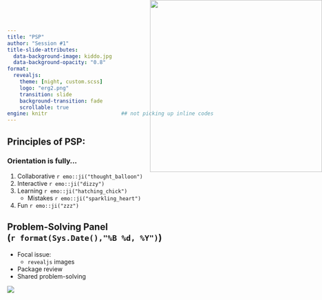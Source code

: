---
title: "PSP"
author: "Session #1"
title-slide-attributes: 
  data-background-image: kiddo.jpg
  data-background-opacity: "0.8"
format: 
  revealjs:
    theme: [night, custom.scss]
    logo: "erg2.png"
    transition: slide
    background-transition: fade
    scrollable: true
engine: knitr                        ## not picking up inline codes
---

## Principles of PSP:

### Orientation is fully... 

1. Collaborative  `r emo::ji("thought_balloon")`
2. Interactive `r emo::ji("dizzy")`
3. Learning `r emo::ji("hatching_chick")` 
    + Mistakes `r emo::ji("sparkling_heart")`
4. Fun `r emo::ji("zzz")`

<img src="https://media.giphy.com/media/l0MYsYmRd4ZQg2YGQ/giphy.gif"
     width="400" height="400"
     style="position:absolute; right:0px; top:0px;">


## Problem-Solving Panel <br>(`r format(Sys.Date(),"%B %d, %Y")`)

:::: {layout="[60,30]"}

::: {#first-column}

+   Focal issue: 
    + `revealjs` images
+   Package review
+   Shared problem-solving

:::

::: {#second-column}
![](polite.png)
:::

::::
